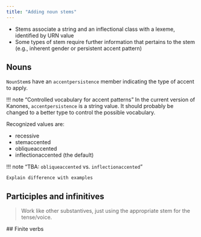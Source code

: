 ```yaml
---
title: "Adding noun stems"
---
```



- Stems associate a string and an inflectional class with a lexeme, identified by URN value
- Some types of stem require further information that pertains to the stem (e.g., inherent gender or persistent accent pattern)




## Nouns


`NounStem`s have an `accentpersistence` member indicating the type of accent to apply.  

!!! note "Controlled vocabulary for accent patterns"
    In the current version of Kanones, `accentpersistence` is a string value.  It should probably be changed to a better type to control the possible vocabulary.

Recognized values are:

- recessive
- stemaccented
- obliqueaccented
- inflectionaccented (the default)


!!! note "TBA: `obliqueaccented` vs. `inflectionaccented`"
    
    Explain difference with examples

## Participles and infinitives

> Work like other substantives, just using the appropriate stem for the tense/voice.

 ## Finite verbs
 